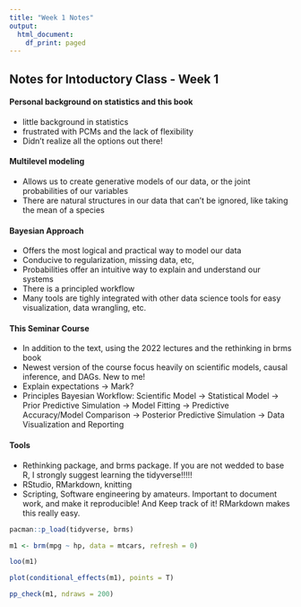 ```yaml
---
title: "Week 1 Notes"
output:
  html_document:
    df_print: paged
---
```


## Notes for Intoductory Class - Week 1

#### Personal background on statistics and this book
  - little background in statistics
  - frustrated with PCMs and the lack of flexibility
  - Didn't realize all the options out there!

#### Multilevel modeling
  - Allows us to create generative models of our data, or the joint probabilities of our variables
  - There are natural structures in our data that can't be ignored, like taking the mean of a species

#### Bayesian Approach
  - Offers the most logical and practical way to model our data
  - Conducive to regularization, missing data, etc,
  - Probabilities offer an intuitive way to explain and understand our systems
  - There is a principled workflow
  - Many tools are tighly integrated with other data science tools for easy visualization, data wrangling, etc.
  
#### This Seminar Course
  - In addition to the text, using the 2022 lectures and the rethinking in brms book
  - Newest version of the course focus heavily on scientific models, causal inference, and DAGs. New to me!
  - Explain expectations -> Mark?
  - Principles Bayesian Workflow: Scientific Model -> Statistical Model -> Prior Predictive Simulation -> Model Fitting -> Predictive Accuracy/Model Comparison -> Posterior Predictive Simulation -> Data Visualization and Reporting
  
#### Tools
  - Rethinking package, and brms package. If you are not wedded to base R, I strongly suggest learning the tidyverse!!!!!
  - RStudio, RMarkdown, knitting
  - Scripting, Software engineering by amateurs. Important to document work, and make it reproducible! And Keep track of it! RMarkdown makes this really easy. 

```r
pacman::p_load(tidyverse, brms)
```

```r
m1 <- brm(mpg ~ hp, data = mtcars, refresh = 0)

loo(m1)

plot(conditional_effects(m1), points = T)

pp_check(m1, ndraws = 200)
```

